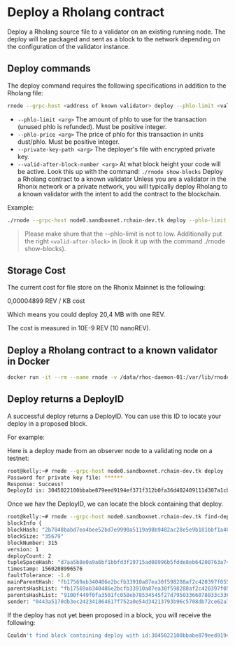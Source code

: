 # Deploy a Rholang contract

Deploy a Rholang source file to a validator on an existing running node. The deploy will be packaged and sent as a block to the network depending on the configuration of the validator instance.

## Deploy commands

The deploy command requires the following specifications in addition to the Rholang file:

```bash
rnode --grpc-host <address of known validator> deploy --phlo-limit <value> --phlo-price <value> --private-key-path <path to encrypted private ke> <path to .rho file> --valid-after-block-number <valid-after-block>
```

- `--phlo-limit <arg>` The amount of phlo to use for the
  transaction (unused phlo is refunded).
  Must be positive integer.
- `--phlo-price <arg>` The price of phlo for this transaction
  in units dust/phlo. Must be positive
  integer.
- `--private-key-path <arg>` The deployer's file with encrypted
  private key.
- `--valid-after-block-number <arg>` At what block height your code will be active.
  Look this up with the command: `./rnode show-blocks`
  Deploy a Rholang contract to a known validator
  Unless you are a validator in the Rhonix network or a private network, you will typically deploy Rholang to a known validator with the intent to add the contract to the blockchain.

Example:

```bash
./rnode --grpc-host node0.sandboxnet.rchain-dev.tk deploy --phlo-limit 10000000000 --phlo-price 1 --private-key 0110a3b8e9de821cdb305785fed2a19f36413577b2cd4452736ddacbe0656bba 500getbal.rho --valid-after-block-number 250984
```

> Please make shure that the --phlo-limit is not to low. Additionally put the right `<valid-after-block>` in (look it up with the command ./rnode show-blocks).

## Storage Cost

The current cost for file store on the Rhonix Mainnet is the following:

0,00004899 REV / KB cost

Which means you could deploy 20,4 MB with one REV.

The cost is measured in 10E-9 REV (10 nanoREV).

## Deploy a Rholang contract to a known validator in Docker

```bash
docker run -it --rm --name rnode -v /data/rhoc-daemon-01:/var/lib/rnode rchain/rnode:latest run --bootstrap <bootstrap ID> --network-id <network> --grpc-host <address of known validator> deploy --from "0x1" --phlo-limit <value> --phlo-price <value> --private-key-path <path to encrypted private key> <path to Rholang file>
```

## Deploy returns a DeployID

A successful deploy returns a DeployID. You can use this ID to locate your deploy in a proposed block.

For example:

Here is a deploy made from an observer node to a validating node on a testnet:

```bash
root@kelly:~# rnode --grpc-host node0.sandboxnet.rchain-dev.tk deploy --phlo-price 10000000000 --phlo-limit 1 --private-key-path /keys tut-philosophers.rho --valid-after-block-number 250984
Password for private key file: ******
Response: Success!
DeployId is: 3045022100bbabe879eed9194ef371f312b0fa36d402409111d307a1cb01cc8c519fdb741502206051ecfcd79aad31764ab7b65ceec4c537489ea7359fc8f80472e74c819b4cb1
```

Once we hav the DeployID, we can locate the block containing that deploy.

```bash
root@kelly:~# rnode --grpc-host node0.sandboxnet.rchain-dev.tk find-deploy --deploy-id 3045022100bbabe879eed9194ef371f312b0fa36d402409111d307a1cb01cc8c519fdb741502206051ecfcd79aad31764ab7b65ceec4c537489ea7359fc8f80472e74c819b4cb1
blockInfo {
blockHash: "2b7848babd7ea4bee52bd7e9990a5119a98b9482ac28e5e9b181bbf1a480d8bf"
blockSize: "35679"
blockNumber: 315
version: 1
deployCount: 2
tupleSpaceHash: "d7aa5b8e0a9a6bf1bbfd3f19715ad08996b5fdde8eb64200763a742d1f348ea7"
timestamp: 1560208996576
faultTolerance: -1.0
mainParentHash: "fb17569ab340486e2bcfb33910a87ea30f598288af2c420397f055f03b2687ec"
parentsHashList: "fb17569ab340486e2bcfb33910a87ea30f598288af2c420397f055f03b2687ec"
parentsHashList: "9100f449f0fa3501fc058eb78534545f27d79503366078033c33625636391604"
sender: "0443a5170db3ec242341864617f752a0e54d34213793b96c5708db72ce62a75e1a37af8f1dcb93b208fe807f408a30f6acd343330a5d27b3434c759ac5d231679f"
```

If the deploy has not yet been proposed in a block, you will receive the following:

```bash
Couldn't find block containing deploy with id:3045022100bbabe879eed9194ef371f312b0fa36d402409111d307a1cb01cc8c519fdb741502206051ecfcd79aad31764ab7b65ceec4c537489ea7359fc8f80472e74c819b4cb1
```
